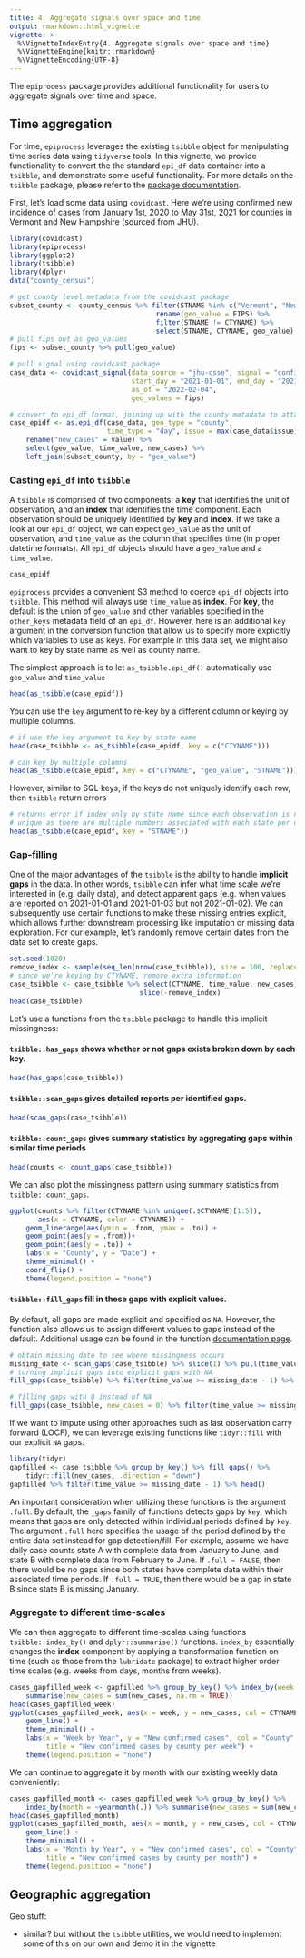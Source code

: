 ```yaml
---
title: 4. Aggregate signals over space and time
output: rmarkdown::html_vignette
vignette: >
  %\VignetteIndexEntry{4. Aggregate signals over space and time}
  %\VignetteEngine{knitr::rmarkdown}
  %\VignetteEncoding{UTF-8}
---
```


The `epiprocess` package provides additional functionality for users to aggregate
signals over time and space.  

## Time aggregation  

For time, `epiprocess` leverages the existing `tsibble` object for manipulating time series data using `tidyverse` tools. In this vignette, we provide functionality to convert the the standard `epi_df` data container into a `tsibble`, and demonstrate some useful functionality. For more details on the `tsibble` package, please refer to the [package documentation](https://tsibble.tidyverts.org/index.html).  

First, let's load some data using `covidcast`. Here we're using confirmed new incidence of
cases from January 1st, 2020 to May 31st, 2021 for counties in Vermont and New Hampshire (sourced from JHU).   

```r
library(covidcast)
library(epiprocess)
library(ggplot2)
library(tsibble)
library(dplyr)
data("county_census")

# get county level metadata from the covidcast package 
subset_county <- county_census %>% filter(STNAME %in% c("Vermont", "New Hampshire")) %>% 
                                    rename(geo_value = FIPS) %>%
                                    filter(STNAME != CTYNAME) %>% 
                                    select(STNAME, CTYNAME, geo_value)
# pull fips out as geo_values  
fips <- subset_county %>% pull(geo_value)

# pull signal using covidcast package  
case_data <- covidcast_signal(data_source = "jhu-csse", signal = "confirmed_incidence_num", 
                              start_day = "2021-01-01", end_day = "2021-05-31", geo_type = "county",
                              as_of = "2022-02-04",
                              geo_values = fips)

# convert to epi_df format, joining up with the county metadata to attach county names and state. 
case_epidf <- as.epi_df(case_data, geo_type = "county", 
                        time_type = "day", issue = max(case_data$issue)) %>% 
    rename("new_cases" = value) %>% 
    select(geo_value, time_value, new_cases) %>% 
    left_join(subset_county, by = "geo_value")

```

### Casting `epi_df` into `tsibble`  

A `tsibble` is comprised of two components: a **key** that identifies the unit of observation, and an **index** that identifies the time component. Each observation should be uniquely identified by **key** and **index**. If we take a look at our `epi_df` object, we can expect `geo_value` as the unit of observation, and `time_value` as the column that specifies time (in proper datetime formats). All `epi_df` objects should have a `geo_value` and a `time_value`.   

```r
case_epidf
```

`epiprocess` provides a convenient S3 method to coerce `epi_df` objects into `tsibble`. This method will always use `time_value` as **index**. For **key**, the default is the union of `geo_value` and other variables specified in the `other_keys` metadata field of an `epi_df`. However, here is an additional `key` argument in the conversion function that allow us to specify more explicitly which variables to use as keys. For example in this data set, we might also want to key by state name as well as county name.  

The simplest approach is to let `as_tsibble.epi_df()` automatically use `geo_value` and `time_value`
```r
head(as_tsibble(case_epidf))
```

You can use the `key` argument to re-key by a different column or keying by multiple columns.  
```r
# if use the key argument to key by state name
head(case_tsibble <- as_tsibble(case_epidf, key = c("CTYNAME")))

# can key by multiple columns 
head(as_tsibble(case_epidf, key = c("CTYNAME", "geo_value", "STNAME")))
```

However, similar to SQL keys, if the keys do not uniquely identify each row, then `tsibble` return 
errors  
```r
# returns error if index only by state name since each observation is no longer
# unique as there are multiple numbers associated with each state per day
head(as_tsibble(case_epidf, key = "STNAME"))
```

### Gap-filling  
 
One of the major advantages of the `tsibble` is the ability to handle **implicit gaps** in the data. In other words, `tsibble` can infer what time scale we're interested in (e.g. daily data), and detect apparent gaps (e.g. when values are reported on 2021-01-01 and 2021-01-03 but not 2021-01-02). We can subsequently use certain functions to make these missing entries explicit, which allows further downstream processing like imputation or missing data exploration. For our example, let's randomly remove certain dates from the data set to create gaps. 

```r
set.seed(1020)
remove_index <- sample(seq_len(nrow(case_tsibble)), size = 100, replace = FALSE)
# since we're keying by CTYNAME, remove extra information 
case_tsibble <- case_tsibble %>% select(CTYNAME, time_value, new_cases) %>% 
                                slice(-remove_index)
head(case_tsibble)
```

Let's use a functions from the `tsibble` package to handle this implicit missingness:  

#### `tsibble::has_gaps` shows whether or not gaps exists broken down by each **key**.    

```r
head(has_gaps(case_tsibble))
```

#### `tsibble::scan_gaps` gives detailed reports per identified gaps.    

```r
head(scan_gaps(case_tsibble))
```

#### `tsibble::count_gaps` gives summary statistics by aggregating gaps within similar time periods    
```r
head(counts <- count_gaps(case_tsibble))
```
We can also plot the missingness pattern using summary statistics from `tsibble::count_gaps`. 

```r
ggplot(counts %>% filter(CTYNAME %in% unique(.$CTYNAME)[1:5]), 
       aes(x = CTYNAME, color = CTYNAME)) +
    geom_linerange(aes(ymin = .from, ymax = .to)) + 
    geom_point(aes(y = .from))+
    geom_point(aes(y = .to)) + 
    labs(x = "County", y = "Date") + 
    theme_minimal() + 
    coord_flip() + 
    theme(legend.position = "none")
```

#### `tsibble::fill_gaps` fill in these gaps with explicit values. 

By default, all gaps are made explicit and specified as `NA`. However, the function also allows us to assign different values to gaps instead of the default. Additional usage can be found in the function [documentation page](https://tsibble.tidyverts.org/reference/fill_gaps.html).  

```r
# obtain missing date to see where missingness occurs
missing_date <- scan_gaps(case_tsibble) %>% slice(1) %>% pull(time_value)
# turning implicit gaps into explicit gaps with NA
fill_gaps(case_tsibble) %>% filter(time_value >= missing_date - 1) %>% head()

# filling gaps with 0 instead of NA 
fill_gaps(case_tsibble, new_cases = 0) %>% filter(time_value >= missing_date - 1) %>% head()
```
If we want to impute using other approaches such as last observation carry forward (LOCF), we can leverage existing functions like `tidyr::fill` with our explicit `NA` gaps.    
```r
library(tidyr)
gapfilled <- case_tsibble %>% group_by_key() %>% fill_gaps() %>% 
    tidyr::fill(new_cases, .direction = "down") 
gapfilled %>% filter(time_value >= missing_date - 1) %>% head()
```

An important consideration when utilizing these functions is the argument `.full`. By default, the `_gaps` family of functions detects gaps by `key`, which means that gaps are only detected within individual periods defined by `key`. The argument `.full` here specifies the usage of the period defined by the entire data set instead for gap detection/fill. For example, assume we have daily case counts state A with complete data from January to June, and state B with complete data from February to June. If `.full = FALSE`, then there would be no gaps since both states have complete data within their associated time periods. If `.full = TRUE`, then there would be a gap in state B since state B is missing January. 

### Aggregate to different time-scales 

We can then aggregate to different time-scales using functions `tsibble::index_by()` and `dplyr::summarise()` functions. `index_by` essentially changes the **index** component by applying a 
transformation function on time (such as those from the `lubridate` package) to extract higher order
time scales (e.g. weeks from days, months from weeks).  

```r
cases_gapfilled_week <- gapfilled %>% group_by_key() %>% index_by(week = ~yearweek(.))  %>% 
    summarise(new_cases = sum(new_cases, na.rm = TRUE)) 
head(cases_gapfilled_week)
ggplot(cases_gapfilled_week, aes(x = week, y = new_cases, col = CTYNAME)) + 
    geom_line() +
    theme_minimal() + 
    labs(x = "Week by Year", y = "New confirmed cases", col = "County", 
         title = "New confirmed cases by county per week") + 
    theme(legend.position = "none")

```

We can continue to aggregate it by month with our existing weekly data conveniently:    

```r
cases_gapfilled_month <- cases_gapfilled_week %>% group_by_key() %>% 
    index_by(month = ~yearmonth(.)) %>% summarise(new_cases = sum(new_cases, na.rm = TRUE))
head(cases_gapfilled_month)
ggplot(cases_gapfilled_month, aes(x = month, y = new_cases, col = CTYNAME)) + 
    geom_line() +
    theme_minimal() + 
    labs(x = "Month by Year", y = "New confirmed cases", col = "County", 
         title = "New confirmed cases by county per month") + 
    theme(legend.position = "none")
```

## Geographic aggregation  
Geo stuff:

- similar? but without the `tsibble` utilities, we would need to implement some 
  of this on our own and demo it in the vignette